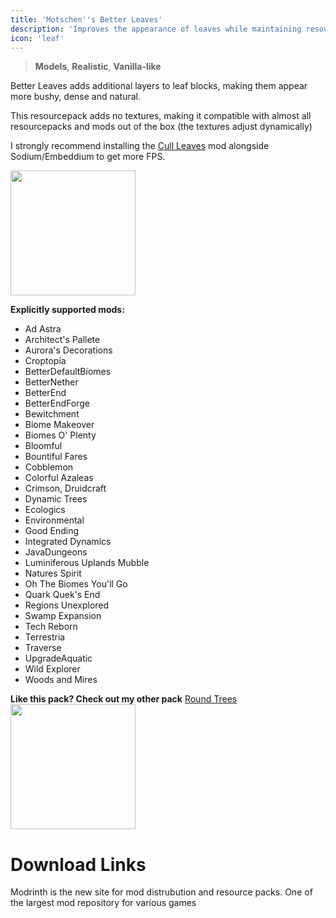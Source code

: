 ```yaml
---
title: 'Motschen''s Better Leaves'
description: 'Improves the appearance of leaves while maintaining resourcepack and mod compatibility!'
icon: 'leaf'
---
```


> <Icon icon="layer-group" iconType="regular" /> **Models**, <Icon icon="image" iconType="regular" /> **Realistic**, <Icon icon="ice-cream" iconType="regular" /> **Vanilla-like**


Better Leaves adds additional layers to leaf blocks, making them appear more bushy, dense and natural.

This resourcepack adds no textures, making it compatible with almost all resourcepacks and mods out of the box (the textures adjust dynamically)

<Tip>I strongly recommend installing the [Cull Leaves](https://www.modrinth.com/mod/cull-leaves) mod alongside Sodium/Embeddium to get more FPS.</Tip>

<Frame>
<img height="200" noZoom src="/images/mbl-1.png"/>
</Frame>

**Explicitly supported mods:**

- Ad Astra
- Architect's Pallete
- Aurora's Decorations
- Croptopia
- BetterDefaultBiomes
- BetterNether
- BetterEnd
- BetterEndForge
- Bewitchment
- Biome Makeover
- Biomes O' Plenty
- Bloomful
- Bountiful Fares
- Cobblemon
- Colorful Azaleas
- Crimson, Druidcraft
- Dynamic Trees
- Ecologics
- Environmental
- Good Ending
- Integrated Dynamics
- JavaDungeons
- Luminiferous Uplands Mubble
- Natures Spirit
- Oh The Biomes You'll Go
- Quark Quek's End
- Regions Unexplored
- Swamp Expansion
- Tech Reborn
- Terrestria
- Traverse
- UpgradeAquatic
- Wild Explorer
- Woods and Mires

**Like this pack? Check out my other pack**
[Round Trees](/resourcepacks/roundtrees)
<img height="200" noZoom src="/images/roundtrees.png" />



# Download Links

<CardGroup cols={2}>
  <Card 
    title="Modrinth Download Link"
    icon= "download"
    href="https://modrinth.com/resourcepack/better-leaves"
  >
    Modrinth is the new site for mod distrubution and resource packs.
  </Card>
  <Card
    title="Curseforge Download Link"
    icon="download"
    href="https://www.curseforge.com/minecraft/texture-packs/motschens-better-leaves"
  >
    One of the largest mod repository for various games
  </Card>
</CardGroup>